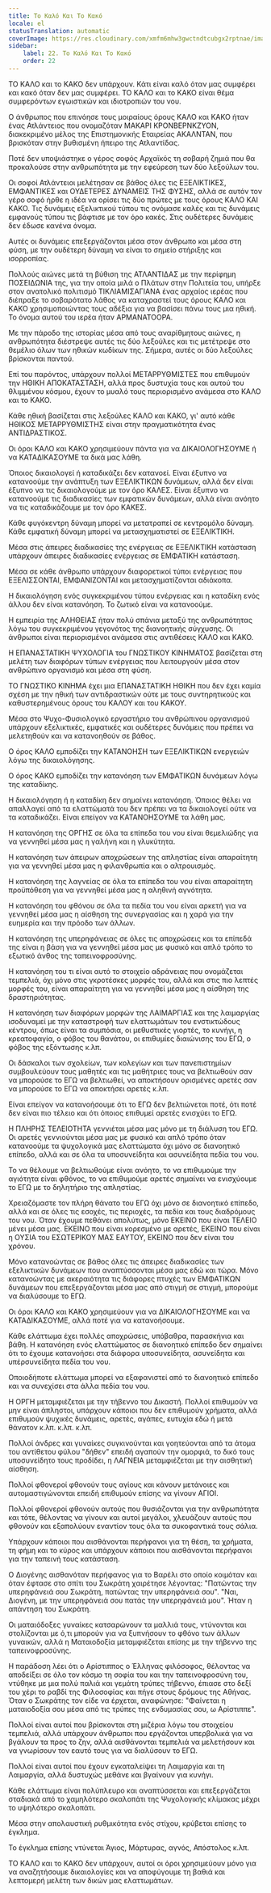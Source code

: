 ```yaml
---
title: Το Καλό Και Το Κακό
locale: el
statusTranslation: automatic
coverImage: https://res.cloudinary.com/xmfm6mhw3gwctndtcubgx2rptnae/image/upload/v1740337243/small_cover_educacion_fundamental_a051170f1c.webp
sidebar:
    label: 22. Το Καλό Και Το Κακό
    order: 22
---
```

ΤΟ ΚΑΛΟ και το ΚΑΚΟ δεν υπάρχουν. Κάτι είναι καλό όταν μας συμφέρει και κακό όταν δεν μας συμφέρει. ΤΟ ΚΑΛΟ και το ΚΑΚΟ είναι θέμα συμφερόντων εγωιστικών και ιδιοτροπιών του νου.

Ο άνθρωπος που επινόησε τους μοιραίους όρους ΚΑΛΟ και ΚΑΚΟ ήταν ένας Ατλάντειος που ονομαζόταν ΜΑΚΑΡΙ ΚΡΟΝΒΕΡΝΚΖΥΟΝ, διακεκριμένο μέλος της Επιστημονικής Εταιρείας ΑΚΑΛΝΤΑΝ, που βρισκόταν στην βυθισμένη ήπειρο της Ατλαντίδας.

Ποτέ δεν υποψιάστηκε ο γέρος σοφός Αρχαϊκός τη σοβαρή ζημιά που θα προκαλούσε στην ανθρωπότητα με την εφεύρεση των δύο λεξούλων του.

Οι σοφοί Ατλάντειοι μελέτησαν σε βάθος όλες τις ΕΞΕΛΙΚΤΙΚΕΣ, ΕΜΦΑΝΤΙΚΕΣ και ΟΥΔΕΤΕΡΕΣ ΔΥΝΑΜΕΙΣ ΤΗΣ ΦΥΣΗΣ, αλλά σε αυτόν τον γέρο σοφό ήρθε η ιδέα να ορίσει τις δύο πρώτες με τους όρους ΚΑΛΟ ΚΑΙ ΚΑΚΟ. Τις δυνάμεις εξελικτικού τύπου τις ονόμασε καλές και τις δυνάμεις εμφανούς τύπου τις βάφτισε με τον όρο κακές. Στις ουδέτερες δυνάμεις δεν έδωσε κανένα όνομα.

Αυτές οι δυνάμεις επεξεργάζονται μέσα στον άνθρωπο και μέσα στη φύση, με την ουδέτερη δύναμη να είναι το σημείο στήριξης και ισορροπίας.

Πολλούς αιώνες μετά τη βύθιση της ΑΤΛΑΝΤΙΔΑΣ με την περίφημη ΠΟΣΕΙΔΩΝΙΑ της, για την οποία μιλά ο Πλάτων στην Πολιτεία του, υπήρξε στον ανατολικό πολιτισμό ΤΙΚΛΙΑΜΙΣΑΓΙΑΝΑ ένας αρχαίος ιερέας που διέπραξε το σοβαρότατο λάθος να καταχραστεί τους όρους ΚΑΛΟ και ΚΑΚΟ χρησιμοποιώντας τους αδέξια για να βασίσει πάνω τους μια ηθική. Το όνομα αυτού του ιερέα ήταν ΑΡΜΑΝΑΤΟΟΡΑ.

Με την πάροδο της ιστορίας μέσα από τους αναρίθμητους αιώνες, η ανθρωπότητα διέστρεψε αυτές τις δύο λεξούλες και τις μετέτρεψε στο θεμέλιο όλων των ηθικών κωδίκων της. Σήμερα, αυτές οι δύο λεξούλες βρίσκονται παντού.

Επί του παρόντος, υπάρχουν πολλοί ΜΕΤΑΡΡΥΘΜΙΣΤΕΣ που επιθυμούν την ΗΘΙΚΗ ΑΠΟΚΑΤΑΣΤΑΣΗ, αλλά προς δυστυχία τους και αυτού του θλιμμένου κόσμου, έχουν το μυαλό τους περιορισμένο ανάμεσα στο ΚΑΛΟ και το ΚΑΚΟ.

Κάθε ηθική βασίζεται στις λεξούλες ΚΑΛΟ και ΚΑΚΟ, γι' αυτό κάθε ΗΘΙΚΟΣ ΜΕΤΑΡΡΥΘΜΙΣΤΗΣ είναι στην πραγματικότητα ένας ΑΝΤΙΔΡΑΣΤΙΚΟΣ.

Οι όροι ΚΑΛΟ και ΚΑΚΟ χρησιμεύουν πάντα για να ΔΙΚΑΙΟΛΟΓΗΣΟΥΜΕ ή να ΚΑΤΑΔΙΚΑΣΟΥΜΕ τα δικά μας λάθη.

Όποιος δικαιολογεί ή καταδικάζει δεν κατανοεί. Είναι έξυπνο να κατανοούμε την ανάπτυξη των ΕΞΕΛΙΚΤΙΚΩΝ δυνάμεων, αλλά δεν είναι έξυπνο να τις δικαιολογούμε με τον όρο ΚΑΛΕΣ. Είναι έξυπνο να κατανοούμε τις διαδικασίες των εμφατικών δυνάμεων, αλλά είναι ανόητο να τις καταδικάζουμε με τον όρο ΚΑΚΕΣ.

Κάθε φυγόκεντρη δύναμη μπορεί να μετατραπεί σε κεντρομόλο δύναμη. Κάθε εμφατική δύναμη μπορεί να μετασχηματιστεί σε ΕΞΕΛΙΚΤΙΚΗ.

Μέσα στις άπειρες διαδικασίες της ενέργειας σε ΕΞΕΛΙΚΤΙΚΗ κατάσταση υπάρχουν άπειρες διαδικασίες ενέργειας σε ΕΜΦΑΤΙΚΗ κατάσταση.

Μέσα σε κάθε άνθρωπο υπάρχουν διαφορετικοί τύποι ενέργειας που ΕΞΕΛΙΣΣΟΝΤΑΙ, ΕΜΦΑΝΙΖΟΝΤΑΙ και μετασχηματίζονται αδιάκοπα.

Η δικαιολόγηση ενός συγκεκριμένου τύπου ενέργειας και η καταδίκη ενός άλλου δεν είναι κατανόηση. Το ζωτικό είναι να κατανοούμε.

Η εμπειρία της ΑΛΗΘΕΙΑΣ ήταν πολύ σπάνια μεταξύ της ανθρωπότητας λόγω του συγκεκριμένου γεγονότος της διανοητικής σύγχυσης. Οι άνθρωποι είναι περιορισμένοι ανάμεσα στις αντιθέσεις ΚΑΛΟ και ΚΑΚΟ.

Η ΕΠΑΝΑΣΤΑΤΙΚΗ ΨΥΧΟΛΟΓΙΑ του ΓΝΩΣΤΙΚΟΥ ΚΙΝΗΜΑΤΟΣ βασίζεται στη μελέτη των διαφόρων τύπων ενέργειας που λειτουργούν μέσα στον ανθρώπινο οργανισμό και μέσα στη φύση.

ΤΟ ΓΝΩΣΤΙΚΟ ΚΙΝΗΜΑ έχει μια ΕΠΑΝΑΣΤΑΤΙΚΗ ΗΘΙΚΗ που δεν έχει καμία σχέση με την ηθική των αντιδραστικών ούτε με τους συντηρητικούς και καθυστερημένους όρους του ΚΑΛΟΥ και του ΚΑΚΟΥ.

Μέσα στο Ψυχο-Φυσιολογικό εργαστήριο του ανθρώπινου οργανισμού υπάρχουν εξελικτικές, εμφατικές και ουδέτερες δυνάμεις που πρέπει να μελετηθούν και να κατανοηθούν σε βάθος.

Ο όρος ΚΑΛΟ εμποδίζει την ΚΑΤΑΝΟΗΣΗ των ΕΞΕΛΙΚΤΙΚΩΝ ενεργειών λόγω της δικαιολόγησης.

Ο όρος ΚΑΚΟ εμποδίζει την κατανόηση των ΕΜΦΑΤΙΚΩΝ δυνάμεων λόγω της καταδίκης.

Η δικαιολόγηση ή η καταδίκη δεν σημαίνει κατανόηση. Όποιος θέλει να απαλλαγεί από τα ελαττώματά του δεν πρέπει να τα δικαιολογεί ούτε να τα καταδικάζει. Είναι επείγον να ΚΑΤΑΝΟΗΣΟΥΜΕ τα λάθη μας.

Η κατανόηση της ΟΡΓΗΣ σε όλα τα επίπεδα του νου είναι θεμελιώδης για να γεννηθεί μέσα μας η γαλήνη και η γλυκύτητα.

Η κατανόηση των άπειρων αποχρώσεων της απληστίας είναι απαραίτητη για να γεννηθεί μέσα μας η φιλανθρωπία και ο αλτρουισμός.

Η κατανόηση της λαγνείας σε όλα τα επίπεδα του νου είναι απαραίτητη προϋπόθεση για να γεννηθεί μέσα μας η αληθινή αγνότητα.

Η κατανόηση του φθόνου σε όλα τα πεδία του νου είναι αρκετή για να γεννηθεί μέσα μας η αίσθηση της συνεργασίας και η χαρά για την ευημερία και την πρόοδο των άλλων.

Η κατανόηση της υπερηφάνειας σε όλες τις αποχρώσεις και τα επίπεδά της είναι η βάση για να γεννηθεί μέσα μας με φυσικό και απλό τρόπο το εξωτικό άνθος της ταπεινοφροσύνης.

Η κατανόηση του τι είναι αυτό το στοιχείο αδράνειας που ονομάζεται τεμπελιά, όχι μόνο στις γκροτέσκες μορφές του, αλλά και στις πιο λεπτές μορφές του, είναι απαραίτητη για να γεννηθεί μέσα μας η αίσθηση της δραστηριότητας.

Η κατανόηση των διαφόρων μορφών της ΛΑΙΜΑΡΓΙΑΣ και της λαιμαργίας ισοδυναμεί με την καταστροφή των ελαττωμάτων του ενστικτώδους κέντρου, όπως είναι τα συμπόσια, οι μεθυστικές γιορτές, το κυνήγι, η κρεατοφαγία, ο φόβος του θανάτου, οι επιθυμίες διαιώνισης του ΕΓΩ, ο φόβος της εξόντωσης κ.λπ.

Οι δάσκαλοι των σχολείων, των κολεγίων και των πανεπιστημίων συμβουλεύουν τους μαθητές και τις μαθήτριες τους να βελτιωθούν σαν να μπορούσε το ΕΓΩ να βελτιωθεί, να αποκτήσουν ορισμένες αρετές σαν να μπορούσε το ΕΓΩ να αποκτήσει αρετές κ.λπ.

Είναι επείγον να κατανοήσουμε ότι το ΕΓΩ δεν βελτιώνεται ποτέ, ότι ποτέ δεν είναι πιο τέλειο και ότι όποιος επιθυμεί αρετές ενισχύει το ΕΓΩ.

Η ΠΛΗΡΗΣ ΤΕΛΕΙΟΤΗΤΑ γεννιέται μέσα μας μόνο με τη διάλυση του ΕΓΩ. Οι αρετές γεννιούνται μέσα μας με φυσικό και απλό τρόπο όταν κατανοούμε τα ψυχολογικά μας ελαττώματα όχι μόνο σε διανοητικό επίπεδο, αλλά και σε όλα τα υποσυνείδητα και ασυνείδητα πεδία του νου.

Το να θέλουμε να βελτιωθούμε είναι ανόητο, το να επιθυμούμε την αγιότητα είναι φθόνος, το να επιθυμούμε αρετές σημαίνει να ενισχύουμε το ΕΓΩ με το δηλητήριο της απληστίας.

Χρειαζόμαστε τον πλήρη θάνατο του ΕΓΩ όχι μόνο σε διανοητικό επίπεδο, αλλά και σε όλες τις εσοχές, τις περιοχές, τα πεδία και τους διαδρόμους του νου. Όταν έχουμε πεθάνει απολύτως, μόνο ΕΚΕΙΝΟ που είναι ΤΕΛΕΙΟ μένει μέσα μας. ΕΚΕΙΝΟ που είναι κορεσμένο με αρετές, ΕΚΕΙΝΟ που είναι η ΟΥΣΙΑ του ΕΣΩΤΕΡΙΚΟΥ ΜΑΣ ΕΑΥΤΟΥ, ΕΚΕΙΝΟ που δεν είναι του χρόνου.

Μόνο κατανοώντας σε βάθος όλες τις άπειρες διαδικασίες των εξελικτικών δυνάμεων που αναπτύσσονται μέσα μας εδώ και τώρα. Μόνο κατανοώντας με ακεραιότητα τις διάφορες πτυχές των ΕΜΦΑΤΙΚΩΝ δυνάμεων που επεξεργάζονται μέσα μας από στιγμή σε στιγμή, μπορούμε να διαλύσουμε το ΕΓΩ.

Οι όροι ΚΑΛΟ και ΚΑΚΟ χρησιμεύουν για να ΔΙΚΑΙΟΛΟΓΗΣΟΥΜΕ και να ΚΑΤΑΔΙΚΑΣΟΥΜΕ, αλλά ποτέ για να κατανοήσουμε.

Κάθε ελάττωμα έχει πολλές αποχρώσεις, υπόβαθρα, παρασκήνια και βάθη. Η κατανόηση ενός ελαττώματος σε διανοητικό επίπεδο δεν σημαίνει ότι το έχουμε κατανοήσει στα διάφορα υποσυνείδητα, ασυνείδητα και υπέρσυνείδητα πεδία του νου.

Οποιοδήποτε ελάττωμα μπορεί να εξαφανιστεί από το διανοητικό επίπεδο και να συνεχίσει στα άλλα πεδία του νου.

Η ΟΡΓΗ μεταμφιέζεται με την τήβεννο του Δικαστή. Πολλοί επιθυμούν να μην είναι άπληστοι, υπάρχουν κάποιοι που δεν επιθυμούν χρήματα, αλλά επιθυμούν ψυχικές δυνάμεις, αρετές, αγάπες, ευτυχία εδώ ή μετά θάνατον κ.λπ. κ.λπ. κ.λπ.

Πολλοί άνδρες και γυναίκες συγκινούνται και γοητεύονται από τα άτομα του αντίθετου φύλου "δήθεν" επειδή αγαπούν την ομορφιά, το δικό τους υποσυνείδητο τους προδίδει, η ΛΑΓΝΕΙΑ μεταμφιέζεται με την αισθητική αίσθηση.

Πολλοί φθονεροί φθονούν τους αγίους και κάνουν μετάνοιες και αυτομαστιγώνονται επειδή επιθυμούν επίσης να γίνουν ΑΓΙΟΙ.

Πολλοί φθονεροί φθονούν αυτούς που θυσιάζονται για την ανθρωπότητα και τότε, θέλοντας να γίνουν και αυτοί μεγάλοι, χλευάζουν αυτούς που φθονούν και εξαπολύουν εναντίον τους όλα τα συκοφαντικά τους σάλια.

Υπάρχουν κάποιοι που αισθάνονται περήφανοι για τη θέση, τα χρήματα, τη φήμη και το κύρος και υπάρχουν κάποιοι που αισθάνονται περήφανοι για την ταπεινή τους κατάσταση.

Ο Διογένης αισθανόταν περήφανος για το Βαρέλι στο οποίο κοιμόταν και όταν έφτασε στο σπίτι του Σωκράτη χαιρέτησε λέγοντας: "Πατώντας την υπερηφάνειά σου Σωκράτη, πατώντας την υπερηφάνειά σου". "Ναι, Διογένη, με την υπερηφάνειά σου πατάς την υπερηφάνειά μου". Ήταν η απάντηση του Σωκράτη.

Οι ματαιόδοξες γυναίκες κατσαρώνουν τα μαλλιά τους, ντύνονται και στολίζονται με ό,τι μπορούν για να ξυπνήσουν το φθόνο των άλλων γυναικών, αλλά η Ματαιοδοξία μεταμφιέζεται επίσης με την τήβεννο της ταπεινοφροσύνης.

Η παράδοση λέει ότι ο Αρίστιππος ο Έλληνας φιλόσοφος, θέλοντας να αποδείξει σε όλο τον κόσμο τη σοφία του και την ταπεινοφροσύνη του, ντύθηκε με μια πολύ παλιά και γεμάτη τρύπες τήβεννο, έπιασε στο δεξί του χέρι το ραβδί της Φιλοσοφίας και πήγε στους δρόμους της Αθήνας. Όταν ο Σωκράτης τον είδε να έρχεται, αναφώνησε: "Φαίνεται η ματαιοδοξία σου μέσα από τις τρύπες της ενδυμασίας σου, ω Αρίστιππε".

Πολλοί είναι αυτοί που βρίσκονται στη μιζέρια λόγω του στοιχείου τεμπελιά, αλλά υπάρχουν άνθρωποι που εργάζονται υπερβολικά για να βγάλουν τα προς το ζην, αλλά αισθάνονται τεμπελιά να μελετήσουν και να γνωρίσουν τον εαυτό τους για να διαλύσουν το ΕΓΩ.

Πολλοί είναι αυτοί που έχουν εγκαταλείψει τη Λαιμαργία και τη Λαιμαργία, αλλά δυστυχώς μεθάνε και βγαίνουν για κυνήγι.

Κάθε ελάττωμα είναι πολύπλευρο και αναπτύσσεται και επεξεργάζεται σταδιακά από το χαμηλότερο σκαλοπάτι της Ψυχολογικής κλίμακας μέχρι το υψηλότερο σκαλοπάτι.

Μέσα στην απολαυστική ρυθμικότητα ενός στίχου, κρύβεται επίσης το έγκλημα.

Το έγκλημα επίσης ντύνεται Άγιος, Μάρτυρας, αγνός, Απόστολος κ.λπ.

ΤΟ ΚΑΛΟ και το ΚΑΚΟ δεν υπάρχουν, αυτοί οι όροι χρησιμεύουν μόνο για να αναζητήσουμε δικαιολογίες και να αποφύγουμε τη βαθιά και λεπτομερή μελέτη των δικών μας ελαττωμάτων.

